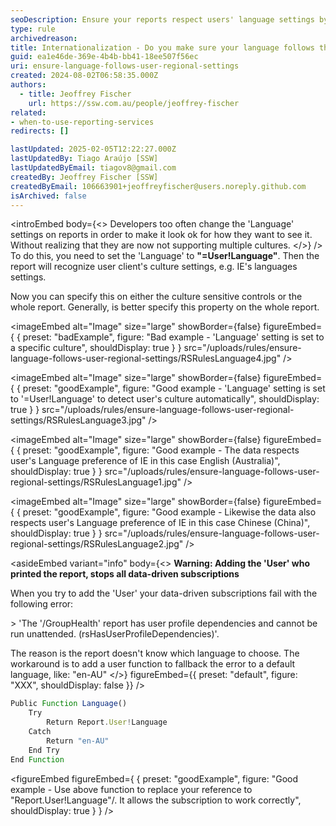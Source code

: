 ```yaml
---
seoDescription: Ensure your reports respect users' language settings by setting 'Language' to "=User!Language" for automatic regional culture detection, enhancing accessibility across diverse regions.
type: rule
archivedreason:
title: Internationalization - Do you make sure your language follows the user's regional settings?
guid: ea1e46de-369e-4b4b-bb41-18ee507f56ec
uri: ensure-language-follows-user-regional-settings
created: 2024-08-02T06:58:35.000Z
authors:
  - title: Jeoffrey Fischer
    url: https://ssw.com.au/people/jeoffrey-fischer
related:
- when-to-use-reporting-services
redirects: []

lastUpdated: 2025-02-05T12:22:27.000Z
lastUpdatedBy: Tiago Araújo [SSW]
lastUpdatedByEmail: tiagov8@gmail.com
createdBy: Jeoffrey Fischer [SSW]
createdByEmail: 106663901+jeoffreyfischer@users.noreply.github.com
isArchived: false
---
```


<introEmbed
  body={<>
Developers too often change the 'Language' settings on reports in order to make it look ok for how they want to see it. Without realizing that they are now not supporting multiple cultures.
  </>}
/>
To do this, you need to set the 'Language' to **"=User!Language"**. Then the report will recognize user client's culture settings, e.g. IE's languages settings.

Now you can specify this on either the culture sensitive controls or the whole report. Generally, is better specify this property on the whole report.

<imageEmbed
  alt="Image"
  size="large"
  showBorder={false}
  figureEmbed={ {
    preset: "badExample",
    figure: "Bad example - 'Language' setting is set to a specific culture",
    shouldDisplay: true
  } }
  src="/uploads/rules/ensure-language-follows-user-regional-settings/RSRulesLanguage4.jpg"
/>


<imageEmbed
  alt="Image"
  size="large"
  showBorder={false}
  figureEmbed={ {
    preset: "goodExample",
    figure: "Good example - 'Language' setting is set to '=User!Language' to detect user's culture automatically",
    shouldDisplay: true
  } }
  src="/uploads/rules/ensure-language-follows-user-regional-settings/RSRulesLanguage3.jpg"
/>


<imageEmbed
  alt="Image"
  size="large"
  showBorder={false}
  figureEmbed={ {
    preset: "goodExample",
    figure: "Good example - The data respects user's Language preference of IE in this case English (Australia)",
    shouldDisplay: true
  } }
  src="/uploads/rules/ensure-language-follows-user-regional-settings/RSRulesLanguage1.jpg"
/>


<imageEmbed
  alt="Image"
  size="large"
  showBorder={false}
  figureEmbed={ {
    preset: "goodExample",
    figure: "Good example - Likewise the data also respects user's Language preference of IE in this case Chinese (China)",
    shouldDisplay: true
  } }
  src="/uploads/rules/ensure-language-follows-user-regional-settings/RSRulesLanguage2.jpg"
/>



<asideEmbed
  variant="info"
  body={<>
    **Warning: Adding the 'User' who printed the report, stops all data-driven subscriptions**

When you try to add the 'User' your data-driven subscriptions fail with the following error:

&gt; 'The '/GroupHealth' report has user profile dependencies and cannot be run unattended. (rsHasUserProfileDependencies)'.

The reason is the report doesn't know which language to choose. The workaround is to add a user function to fallback the error to a default language, like: "en-AU"
  </>}
  figureEmbed={{
    preset: "default",
    figure: "XXX",
    shouldDisplay: false
  }}
/>


``` js
Public Function Language()
    Try
        Return Report.User!Language
    Catch
        Return "en-AU"
    End Try
End Function
```
<figureEmbed figureEmbed={ {
  preset: "goodExample",
  figure: "Good example - Use above function to replace your reference to \"Report.User!Language\"/. It allows the subscription to work correctly",
  shouldDisplay: true
} } />
